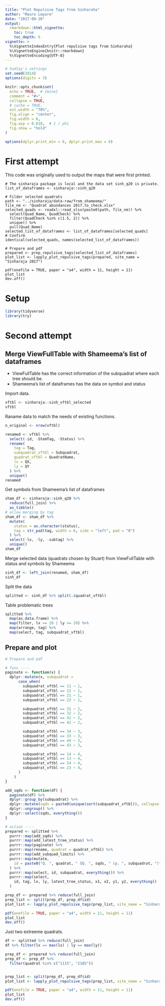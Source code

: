 ```yaml
---
title: "Plot Repulsive Tags from Sinharaha"
author: "Mauro Lepore"
date: "2017-09-26"
output: 
  rmarkdown::html_vignette:
    toc: true
    toc_depth: 6
vignette: >
  %\VignetteIndexEntry{Plot repulsive tags from Sinharaha}
  %\VignetteEngine{knitr::rmarkdown}
  %\VignetteEncoding{UTF-8}
---
```


```r
# hadley's settings
set.seed(1014)
options(digits = 3)

knitr::opts_chunk$set(
  echo = TRUE,  # {mine}
  comment = "#>",
  collapse = TRUE,
  # cache = TRUE,
  out.width = "70%",
  fig.align = "center",
  fig.width = 6,
  fig.asp = 0.618,  # 1 / phi
  fig.show = "hold"
)

options(dplyr.print_min = 6, dplyr.print_max = 6)
```

# First attempt

This code was originally used to output the maps that were first printed.

```
# The sinharaja package is local and the data set sinh_q20 is private.
list_of_dataframes <- sinharaja::sinh_q20

# Filder selected quadrats
path <- "../sinharaja/data-raw/from_shameema/"
file_nm <- "Quadrat abundances 2017.to_check.xlsx"
selected_quads <- readxl::read_xlsx(paste0(path, file_nm)) %>%
  select(Quad_Name, QuadCheck) %>%
  filter(QuadCheck %in% c(1.5, 2)) %>%
  unique() %>%
  pull(Quad_Name)
selected_list_of_dataframes <- list_of_dataframes[selected_quads]
# Confirm
identical(selected_quads, names(selected_list_of_dataframes))

# Prepare and pdf
prepared <- prep_repulsive_tags(selected_list_of_dataframes)
plot_list <- lapply_plot_repulsive_tags(prepared, site_name = "Sinharaja 2017")

pdf(onefile = TRUE, paper = "a4", width = 11, height = 11)
plot_list
dev.off()
```

# Setup 

```r
library(tidyverse)
library(try)
```



# Second attempt

## Merge ViewFullTable with Shameema's list of dataframes

* ViewFullTable has the correct information of the subquadrat where each tree should be.
* Shameema's list of dataframes has the data on symbol and status

Import data.

```r
vftbl <- sinharaja::sinh_vftbl_selected
vftbl
```

Raname data to match the needs of existing functions.

```r
n_original <- nrow(vftbl)

renamed <- vftbl %>% 
  select(-id, -StemTag, -Status) %>% 
  rename(
    tag = Tag,
    subquadrat_vftbl = Subquadrat,
    quadrat_vftbl = QuadratName,
    lx = QX,
    ly = QY
  ) %>% 
  unique()
renamed
```

Get symbols from Shameema's list of dataframes

```r
sham_df <- sinharaja::sinh_q20 %>% 
  reduce(full_join) %>% 
  as_tibble()
# allow merging by tag
sham_df <- sham_df %>% 
  mutate(
    status = as.character(status),
    tag = str_pad(tag, width = 6, side = "left", pad = "0")
  ) %>% 
  select(-lx, -ly, -subtag) %>% 
  unique()
sham_df
```

Merge selected data (quadrats chosen by Stuart) from ViewFullTable with status and symbols by Shameema

```r
sinh_df <- left_join(renamed, sham_df)
sinh_df
```

Split the data

```r
splitted <- sinh_df %>% split(.$quadrat_vftbl)
```

Table problematic trees

```r
splitted %>% 
  map(as.data.frame) %>% 
  map(filter, lx >= 20 | ly >= 20) %>% 
  map(arrange, tag) %>% 
  map(select, tag, subquadrat_vftbl)
```



## Prepare and plot

```r
# Prepare and pdf

# funs ----
paginate <- function(x) {
  dplyr::mutate(x, subquadrat =
      case_when(
        subquadrat_vftbl == 11 ~ 1,
        subquadrat_vftbl == 12 ~ 1,
        subquadrat_vftbl == 21 ~ 1,
        subquadrat_vftbl == 22 ~ 1,

        subquadrat_vftbl == 31 ~ 2,
        subquadrat_vftbl == 32 ~ 2,
        subquadrat_vftbl == 41 ~ 2,
        subquadrat_vftbl == 42 ~ 2,

        subquadrat_vftbl == 34 ~ 3,
        subquadrat_vftbl == 33 ~ 3,
        subquadrat_vftbl == 44 ~ 3,
        subquadrat_vftbl == 43 ~ 3,

        subquadrat_vftbl == 14 ~ 4,
        subquadrat_vftbl == 13 ~ 4,
        subquadrat_vftbl == 24 ~ 4,
        subquadrat_vftbl == 23 ~ 4,
      )
    )
}

add_sqds <- function(df) {
  paginate(df) %>% 
  dplyr::group_by(subquadrat) %>% 
  dplyr::mutate(sqds = paste0(unique(sort(subquadrat_vftbl)), collapse = "-")) %>% 
  dplyr::ungroup() %>% 
  dplyr::select(sqds, everything())
}

# action ----
prepared <- splitted %>%
  purrr::map(add_sqds) %>%
  purrr::map(add_latest_tree_status) %>%
  purrr::map(paginate) %>%
  purrr::map(rename, quadrat = quadrat_vftbl) %>%
  purrr::map(add_subquad_limits) %>%
  purrr::map(mutate,
    id = paste0("Q. ", quadrat, " SQ. ", sqds, " (p. ", subquadrat, ")")
  ) %>%
  purrr::map(select, id, subquadrat, everything()) %>%
  purrr::map(select,
    id, tag, lx, ly, latest_tree_status, x1, x2, y1, y2, everything()
  )

prep_df <- prepared %>% reduce(full_join)
prep_list <- split(prep_df, prep_df$id)
plot_list <- lapply_plot_repulsive_tags(prep_list, site_name = "Sinharaja 2017")

pdf(onefile = TRUE, paper = "a4", width = 11, height = 11)
plot_list
dev.off()
```



Just two extreeme quadrats.

```r
df <- splitted %>% reduce(full_join)
df %>% filter(lx == max(lx) | ly == max(ly))

prep_df <- prepared %>% reduce(full_join)
prep_df <- prep_df %>% 
  filter(quadrat %in% c("1115", "2105"))


prep_list <- split(prep_df, prep_df$id)
plot_list <- lapply_plot_repulsive_tags(prep_list, site_name = "Sinharaja 2017")

pdf(onefile = TRUE, paper = "a4", width = 11, height = 11)
plot_list
dev.off()


```





